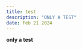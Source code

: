 ```yaml
---
title: test
description: "ONLY A TEST"
date: Feb 21 2024
---
```

**only a test**
<script src="https://utteranc.es/client.js"
        repo="L-less/T-less"
        issue-term="pathname"
        label="Comments"
        theme="photon-dark"
        crossorigin="anonymous"
        async>
</script>

